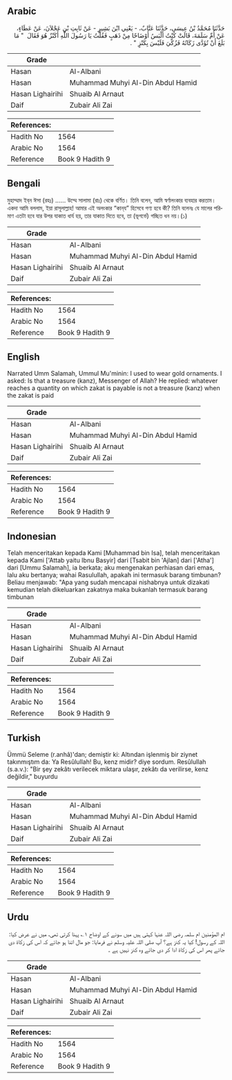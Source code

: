 ## Arabic


<div dir="rtl" lang="ar" style={{fontSize:'larger',backgroundColor:'#f8f9fa',padding:20}}>
حَدَّثَنَا مُحَمَّدُ بْنُ عِيسَى، حَدَّثَنَا عَتَّابٌ، - يَعْنِي ابْنَ بَشِيرٍ - عَنْ ثَابِتِ بْنِ عَجْلاَنَ، عَنْ عَطَاءٍ، عَنْ أُمِّ سَلَمَةَ، قَالَتْ كُنْتُ أَلْبَسُ أَوْضَاحًا مِنْ ذَهَبٍ فَقُلْتُ يَا رَسُولَ اللَّهِ أَكَنْزٌ هُوَ فَقَالَ ‏ "‏ مَا بَلَغَ أَنْ تُؤَدَّى زَكَاتُهُ فَزُكِّيَ فَلَيْسَ بِكَنْزٍ ‏"‏ ‏.‏
</div>
<div style={{backgroundColor:'#f8f9fa',padding:20, marginBottom: 10}}><table> <thead> <tr> <th>Grade</th> <th></th> </tr> </thead> <tbody> <tr><td>Hasan</td><td>Al-Albani</td></tr><tr><td>Hasan</td><td>Muhammad Muhyi Al-Din Abdul Hamid</td></tr><tr><td>Hasan Lighairihi</td><td>Shuaib Al Arnaut</td></tr><tr><td>Daif</td><td>Zubair Ali Zai</td></tr></tbody></table><table> <thead> <tr> <th>References:</th> <th></th> </tr> </thead> <tbody><tr><td>Hadith No</td><td>1564</td></tr><tr><td>Arabic No</td><td>1564</td></tr><tr><td>Reference</td><td>Book 9 Hadith 9</td></tr></tbody></table></div>

## Bengali


<div dir="ltr" lang="bn" style={{fontSize:'larger',backgroundColor:'#f8f9fa',padding:20}}>
মুহাম্মাদ ইব্‌ন ঈসা (রহঃ) ...... উম্মে সালামা (রাঃ) থেকে বর্ণিত। তিনি বলেন, আমি স্বর্ণালংকার ব্যবহার করতাম। একদা আমি বললাম, ইয়া রাসূলাল্লাহ! আমার এই অলংকার “কান্‌য” হিসেবে গণ্য হবে কী? তিনি বলেনঃ যে মালের পরিমাণ এতটা হবে যার উপর যাকাত ধার্য হয়, তার যাকাত দিতে হবে, তা (ভূগর্ভে) গচ্ছিত ধন নয়।(১)
</div>
<div style={{backgroundColor:'#f8f9fa',padding:20, marginBottom: 10}}><table> <thead> <tr> <th>Grade</th> <th></th> </tr> </thead> <tbody> <tr><td>Hasan</td><td>Al-Albani</td></tr><tr><td>Hasan</td><td>Muhammad Muhyi Al-Din Abdul Hamid</td></tr><tr><td>Hasan Lighairihi</td><td>Shuaib Al Arnaut</td></tr><tr><td>Daif</td><td>Zubair Ali Zai</td></tr></tbody></table><table> <thead> <tr> <th>References:</th> <th></th> </tr> </thead> <tbody><tr><td>Hadith No</td><td>1564</td></tr><tr><td>Arabic No</td><td>1564</td></tr><tr><td>Reference</td><td>Book 9 Hadith 9</td></tr></tbody></table></div>

## English


<div dir="ltr" lang="en" style={{fontSize:'larger',backgroundColor:'#f8f9fa',padding:20}}>
Narrated Umm Salamah, Ummul Mu'minin: I used to wear gold ornaments. I asked: Is that a treasure (kanz), Messenger of Allah? He replied: whatever reaches a quantity on which zakat is payable is not a treasure (kanz) when the zakat is paid
</div>
<div style={{backgroundColor:'#f8f9fa',padding:20, marginBottom: 10}}><table> <thead> <tr> <th>Grade</th> <th></th> </tr> </thead> <tbody> <tr><td>Hasan</td><td>Al-Albani</td></tr><tr><td>Hasan</td><td>Muhammad Muhyi Al-Din Abdul Hamid</td></tr><tr><td>Hasan Lighairihi</td><td>Shuaib Al Arnaut</td></tr><tr><td>Daif</td><td>Zubair Ali Zai</td></tr></tbody></table><table> <thead> <tr> <th>References:</th> <th></th> </tr> </thead> <tbody><tr><td>Hadith No</td><td>1564</td></tr><tr><td>Arabic No</td><td>1564</td></tr><tr><td>Reference</td><td>Book 9 Hadith 9</td></tr></tbody></table></div>

## Indonesian


<div dir="ltr" lang="id" style={{fontSize:'larger',backgroundColor:'#f8f9fa',padding:20}}>
Telah menceritakan kepada Kami [Muhammad bin Isa], telah menceritakan kepada Kami ['Attab yaitu Ibnu Basyir] dari [Tsabit bin 'Ajlan] dari ['Atha'] dari [Ummu Salamah], ia berkata; aku mengenakan perhiasan dari emas, lalu aku bertanya; wahai Rasulullah, apakah ini termasuk barang timbunan? Beliau menjawab: "Apa yang sudah mencapai nishabnya untuk dizakati kemudian telah dikeluarkan zakatnya maka bukanlah termasuk barang timbunan
</div>
<div style={{backgroundColor:'#f8f9fa',padding:20, marginBottom: 10}}><table> <thead> <tr> <th>Grade</th> <th></th> </tr> </thead> <tbody> <tr><td>Hasan</td><td>Al-Albani</td></tr><tr><td>Hasan</td><td>Muhammad Muhyi Al-Din Abdul Hamid</td></tr><tr><td>Hasan Lighairihi</td><td>Shuaib Al Arnaut</td></tr><tr><td>Daif</td><td>Zubair Ali Zai</td></tr></tbody></table><table> <thead> <tr> <th>References:</th> <th></th> </tr> </thead> <tbody><tr><td>Hadith No</td><td>1564</td></tr><tr><td>Arabic No</td><td>1564</td></tr><tr><td>Reference</td><td>Book 9 Hadith 9</td></tr></tbody></table></div>

## Turkish


<div dir="ltr" lang="tr" style={{fontSize:'larger',backgroundColor:'#f8f9fa',padding:20}}>
Ümmü Seleme (r.anhâ)'dan; demiştir ki: Altından işlenmiş bir ziynet takınmıştım da: Ya Resûlullah! Bu, kenz midir? diye sordum. Resûlullah (s.a.v.): "Bir şey zekâtı verilecek miktara ulaşır, zekâtı da verilirse, kenz değildir," buyurdu
</div>
<div style={{backgroundColor:'#f8f9fa',padding:20, marginBottom: 10}}><table> <thead> <tr> <th>Grade</th> <th></th> </tr> </thead> <tbody> <tr><td>Hasan</td><td>Al-Albani</td></tr><tr><td>Hasan</td><td>Muhammad Muhyi Al-Din Abdul Hamid</td></tr><tr><td>Hasan Lighairihi</td><td>Shuaib Al Arnaut</td></tr><tr><td>Daif</td><td>Zubair Ali Zai</td></tr></tbody></table><table> <thead> <tr> <th>References:</th> <th></th> </tr> </thead> <tbody><tr><td>Hadith No</td><td>1564</td></tr><tr><td>Arabic No</td><td>1564</td></tr><tr><td>Reference</td><td>Book 9 Hadith 9</td></tr></tbody></table></div>

## Urdu


<div dir="rtl" lang="ur" style={{fontSize:'larger',backgroundColor:'#f8f9fa',padding:20}}>
ام المؤمنین ام سلمہ رضی اللہ عنہا کہتی ہیں میں سونے کے اوضاح ۱؎ پہنا کرتی تھی، میں نے عرض کیا: اللہ کے رسول! کیا یہ کنز ہے؟ آپ صلی اللہ علیہ وسلم نے فرمایا: جو مال اتنا ہو جائے کہ اس کی زکاۃ دی جائے پھر اس کی زکاۃ ادا کر دی جائے وہ کنز نہیں ہے ۔
</div>
<div style={{backgroundColor:'#f8f9fa',padding:20, marginBottom: 10}}><table> <thead> <tr> <th>Grade</th> <th></th> </tr> </thead> <tbody> <tr><td>Hasan</td><td>Al-Albani</td></tr><tr><td>Hasan</td><td>Muhammad Muhyi Al-Din Abdul Hamid</td></tr><tr><td>Hasan Lighairihi</td><td>Shuaib Al Arnaut</td></tr><tr><td>Daif</td><td>Zubair Ali Zai</td></tr></tbody></table><table> <thead> <tr> <th>References:</th> <th></th> </tr> </thead> <tbody><tr><td>Hadith No</td><td>1564</td></tr><tr><td>Arabic No</td><td>1564</td></tr><tr><td>Reference</td><td>Book 9 Hadith 9</td></tr></tbody></table></div>